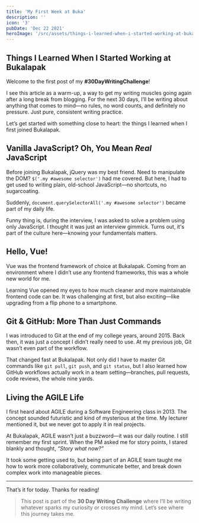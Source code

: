 ```yaml
---
title: 'My First Week at Buka'
description: ''
icon: '3'
pubDate: 'Dec 22 2021'
heroImage: '/src/assets/things-i-learned-when-i-started-working-at-bukalapak.png'
---
```


## Things I Learned When I Started Working at Bukalapak

Welcome to the first post of my **#30DayWritingChallenge**!

I see this article as a warm-up, a way to get my writing muscles going again after a long break from blogging. For the next 30 days, I’ll be writing about anything that comes to mind—no rules, no word counts, and definitely no pressure. Just pure, consistent writing practice.

Let’s get started with something close to heart: the things I learned when I first joined Bukalapak.

## Vanilla JavaScript? Oh, You Mean *Real* JavaScript

Before joining Bukalapak, jQuery was my best friend. Need to manipulate the DOM? `$('.my #awesome selector')` had me covered. But here, I had to get used to writing plain, old-school JavaScript—no shortcuts, no sugarcoating.

Suddenly, `document.querySelectorAll('.my #awesome selector')` became part of my daily life.

Funny thing is, during the interview, I was asked to solve a problem using only JavaScript. I thought it was just an interview gimmick. Turns out, it's part of the culture here—knowing your fundamentals matters.

## Hello, Vue!

Vue was the frontend framework of choice at Bukalapak. Coming from an environment where I didn’t use any frontend frameworks, this was a whole new world for me.

Learning Vue opened my eyes to how much cleaner and more maintainable frontend code can be. It was challenging at first, but also exciting—like upgrading from a flip phone to a smartphone.

## Git & GitHub: More Than Just Commands

I was introduced to Git at the end of my college years, around 2015. Back then, it was just a concept I didn’t really need to use. At my previous job, Git wasn’t even part of the workflow.

That changed fast at Bukalapak. Not only did I have to master Git commands like `git pull`, `git push`, and `git status`, but I also learned how GitHub workflows actually work in a team setting—branches, pull requests, code reviews, the whole nine yards.

## Living the AGILE Life

I first heard about AGILE during a Software Engineering class in 2013. The concept sounded futuristic and kind of mysterious at the time. My lecturer mentioned it, but we never got to apply it in real projects.

At Bukalapak, AGILE wasn’t just a buzzword—it was our daily routine. I still remember my first sprint. When the PM asked me for story points, I stared blankly and thought, *“Story what now?”*

It took some getting used to, but being part of an AGILE team taught me how to work more collaboratively, communicate better, and break down complex work into manageable pieces.

---

That’s it for today. Thanks for reading!

> This post is part of the **30 Day Writing Challenge** where I’ll be writing whatever sparks my curiosity or crosses my mind. Let’s see where this journey takes me.
